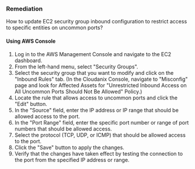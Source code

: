### Remediation

How to update EC2 security group inbound configuration to restrict access to specific entities on uncommon ports?

#### Using AWS Console

1. Log in to the AWS Management Console and navigate to the EC2 dashboard.
2. From the left-hand menu, select "Security Groups".
3. Select the security group that you want to modify and click on the "Inbound Rules" tab.
    (In the Cloudanix Console, navigate to "Misconfig" page and look for Affected Assets for "Unrestricted Inbound Access on All Uncommon Ports Should Not Be Allowed" Policy.)
4. Locate the rule that allows access to uncommon ports and click the "Edit" button.
5. In the "Source" field, enter the IP address or IP range that should be allowed access to the port.
6. In the "Port Range" field, enter the specific port number or range of port numbers that should be allowed access.
7. Select the protocol (TCP, UDP, or ICMP) that should be allowed access to the port.
8. Click the "Save" button to apply the changes.
9. Verify that the changes have taken effect by testing the connection to the port from the specified IP address or range.

